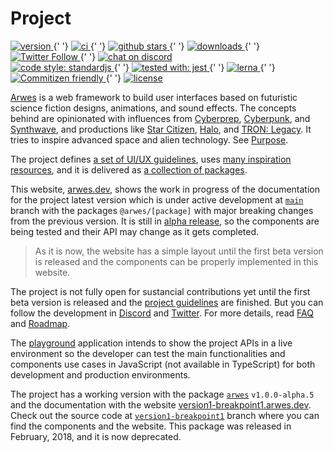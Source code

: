 
# Project

<div style={{ marginBottom: 20 }}>
    <a href="https://npmjs.org/package/@arwes/core" target='_blank'>
        <img src="https://img.shields.io/npm/v/@arwes/core.svg" alt="version" style={{ display: 'inline-block' }} />
    </a>
    {' '}
    <a href="https://github.com/arwes/arwes/actions" target='_blank'>
        <img src="https://github.com/arwes/arwes/workflows/ci/badge.svg" alt="ci" style={{ display: 'inline-block' }} />
    </a>
    {' '}
    <a href="https://github.com/arwes/arwes" target='_blank'>
        <img src="https://img.shields.io/github/stars/arwes/arwes.svg?style=social&label=stars" alt="github stars" style={{ display: 'inline-block' }} />
    </a>
    {' '}
    <a href="https://npmjs.org/package/@arwes/core" target='_blank'>
        <img src="https://img.shields.io/npm/dm/@arwes/core.svg" alt="downloads" style={{ display: 'inline-block' }} />
    </a>
    {' '}
    <a href="https://twitter.com/arwesjs" target='_blank'>
        <img src="https://img.shields.io/twitter/follow/arwesjs.svg?label=%40arwesjs&style=social" alt="Twitter Follow" style={{ display: 'inline-block' }} />
    </a>
    {' '}
    <a href="https://discord.gg/s5sbTkw" target='_blank'>
        <img src="https://img.shields.io/badge/chat-discord-blue.svg" alt="chat on discord" style={{ display: 'inline-block' }} />
    </a>
</div>

<div style={{ marginBottom: 20 }}>
    <a href="https://standardjs.com" target='_blank'>
        <img src="https://img.shields.io/badge/code_style-standardjs-d2bb09.svg" alt="code style: standardjs" style={{ display: 'inline-block' }} />
    </a>
    {' '}
    <a href="https://jestjs.io" target='_blank'>
        <img src="https://img.shields.io/badge/tested%20with-jest-15c213.svg" alt="tested with: jest" style={{ display: 'inline-block' }} />
    </a>
    {' '}
    <a href="https://lernajs.io" target='_blank'>
        <img src="https://img.shields.io/badge/maintained%20with-lerna-cc00ff.svg" alt="lerna" style={{ display: 'inline-block' }} />
    </a>
    {' '}
    <a href="http://commitizen.github.io/cz-cli" target='_blank'>
        <img src="https://img.shields.io/badge/commitizen-friendly-brightgreen.svg" alt="Commitizen friendly" style={{ display: 'inline-block' }} />
    </a>
    {' '}
    <a href="https://github.com/arwes/arwes/blob/main/LICENSE" target='_blank'>
        <img src="https://img.shields.io/github/license/arwes/arwes.svg?maxAge=2592000" alt="license" style={{ display: 'inline-block' }} />
    </a>
</div>

[Arwes](https://arwes.dev) is a web framework to build user interfaces based on
futuristic science fiction designs, animations, and sound effects. The concepts
behind are opinionated with influences from [Cyberprep](https://aesthetics.fandom.com/wiki/Cyberprep),
[Cyberpunk](https://en.wikipedia.org/wiki/Cyberpunk), and [Synthwave](https://en.wikipedia.org/wiki/Synthwave),
and productions like [Star Citizen](http://robertsspaceindustries.com),
[Halo](https://www.halowaypoint.com/en-us/games), and [TRON: Legacy](http://www.imdb.com/title/tt1104001).
It tries to inspire advanced space and alien technology. See [Purpose](/project/purpose).

The project defines [a set of UI/UX guidelines](/project/guidelines), uses
[many inspiration resources](/design), and it is delivered as [a collection of packages](/develop).

This website, [arwes.dev](https://arwes.dev), shows the work in progress of the
documentation for the project latest version which is under active development
at [`main`](https://github.com/arwes/arwes) branch with the packages `@arwes/[package]`
with major breaking changes from the previous version. It is still in
[alpha release](https://stackoverflow.com/questions/40067469), so the components
are being tested and their API may change as it gets completed.

> As it is now, the website has a simple layout until the first beta version is
released and the components can be properly implemented in this website.

The project is not fully open for sustancial contributions yet until the
first beta version is released and the [project guidelines](/project/guidelines)
are finished. But you can follow the development in [Discord](https://discord.gg/s5sbTkw)
and [Twitter](https://twitter.com/arwesjs). For more details, read
[FAQ](/project/faq) and [Roadmap](/project/roadmap).

The [playground](https://playground.arwes.dev) application intends to show the
project APIs in a live environment so the developer can test the main functionalities
and components use cases in JavaScript (not available in TypeScript) for both
development and production environments.

The project has a working version with the package [`arwes`](https://npmjs.org/package/arwes)
`v1.0.0-alpha.5` and the documentation with the website [version1-breakpoint1.arwes.dev](https://version1-breakpoint1.arwes.dev).
Check out the source code at [`version1-breakpoint1`](https://github.com/arwes/arwes/tree/version1-breakpoint1)
branch where you can find the components and the website. This package was released
in February, 2018, and it is now deprecated.
